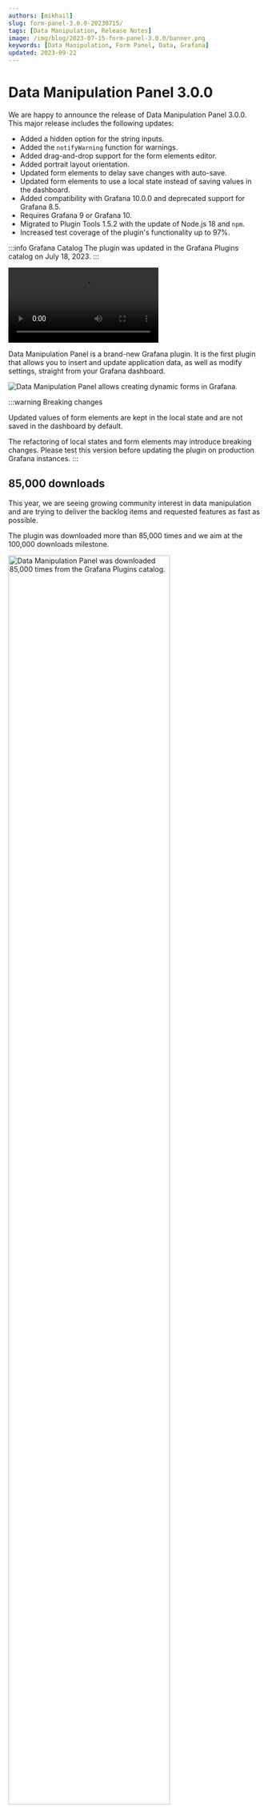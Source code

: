 ```yaml
---
authors: [mikhail]
slug: form-panel-3.0.0-20230715/
tags: [Data Manipulation, Release Notes]
image: /img/blog/2023-07-15-form-panel-3.0.0/banner.png
keywords: [Data Manipulation, Form Panel, Data, Grafana]
updated: 2023-09-22
---
```



# Data Manipulation Panel 3.0.0

We are happy to announce the release of Data Manipulation Panel 3.0.0. This major release includes the following updates:

- Added a hidden option for the string inputs.
- Added the `notifyWarning` function for warnings.
- Added drag-and-drop support for the form elements editor.
- Added portrait layout orientation.
- Updated form elements to delay save changes with auto-save.
- Updated form elements to use a local state instead of saving values in the dashboard.
- Added compatibility with Grafana 10.0.0 and deprecated support for Grafana 8.5.
- Requires Grafana 9 or Grafana 10.
- Migrated to Plugin Tools 1.5.2 with the update of Node.js 18 and `npm`.
- Increased test coverage of the plugin's functionality up to 97%.

:::info Grafana Catalog
The plugin was updated in the Grafana Plugins catalog on July 18, 2023.
:::

<Video
  src="https://www.youtube.com/embed/zNrFOtW6j-o"
  title="Data Manipulation Panel 3.0.0 for Grafana."
/>

Data Manipulation Panel is a brand-new Grafana plugin. It is the first plugin that allows you to insert and update application data, as well as modify settings, straight from your Grafana dashboard.

<Image
  title="Data Manipulation Panel allows creating dynamic forms in Grafana."
  src="/img/blog/2023-07-15-form-panel-3.0.0/panel.png"
  lazy={false}
/>

:::warning Breaking changes

Updated values of form elements are kept in the local state and are not saved in the dashboard by default.

The refactoring of local states and form elements may introduce breaking changes. Please test this version before updating the plugin on production Grafana instances.
:::

## 85,000 downloads

This year, we are seeing growing community interest in data manipulation and are trying to deliver the backlog items and requested features as fast as possible.

The plugin was downloaded more than 85,000 times and we aim at the 100,000 downloads milestone.

<Image
  title="Data Manipulation Panel was downloaded 85,000 times from the Grafana Plugins catalog."
  src="/img/blog/2023-07-15-form-panel-3.0.0/downloads.png"
  width="80%"
/>

## Elements

Form elements in the panel's options were placed into new collapsible components and received support for drag-and-drop support and delayed auto-save.

To improve performance, we added the delayed saving of form elements. Form elements are automatically saved after a one-second timeout or when clicking the Save button to prevent numerous updates when creating new forms.

<Image
  title="Panel options are saved and rendered on the form after a 1-second timeout."
  src="/img/blog/2023-07-15-form-panel-3.0.0/elements.png"
  width="80%"
/>

## Sections

Form elements can be separated into sections. In addition to the landscape orientation, we added the portrait orientation, which can be selected in the plugin options.

<Image
  title="Sections with form elements can be positioned vertically or horizontally."
  src="/img/blog/2023-07-15-form-panel-3.0.0/sections.png"
/>

## Hidden strings

We added an option to hide the string input, which can store additional information that is not visible to end-users.

<Image
  title="Hidden string input can store additional information."
  src="/img/blog/2023-07-15-form-panel-3.0.0/hidden.png"
/>

## Getting Started

You can install Data Manipulation Panel from the [Grafana Plugins catalog](https://grafana.com/grafana/plugins/volkovlabs-form-panel/) or using the Grafana command line tool.

For the latter, please use the following command:

```bash
grafana-cli plugins install volkovlabs-form-panel
```

## YouTube Tutorial

Data Manipulation Panel is a brand-new Grafana plugin. It is the first plugin that allows you to insert and update application data, as well as modify settings, straight from your Grafana dashboard.

<Video
  src="https://www.youtube.com/embed/DXALVG8GijM"
  title="Manual data entry and user input into dashboard."
/>

## Release Notes

### Breaking changes

- Requires Grafana 9 or Grafana 10.
- Form elements are kept in the local state and are not saved in the dashboard by default.
- The refactoring of local states and form elements may introduce breaking changes. Please test this version before updating the plugin on production Grafana instances.

### Features / Enhancements

- Updated the product documentation for API Servers (#149).
- Added compatibility with Grafana 10.0.0 (#165, #172, #184, #200).
- Added the Hidden option into the string element (#171).
- Integrated E2E Cypress testing (#180).
- Increased the test coverage for the plugin's functionality and updated the test library (#181, #183, #185).
- Updated form elements to delay the saving of changes with auto-save (#186).
- Migrated to Plugin Tools 1.5.2 (#187, #192).
- Updated to Node.js 18 (#188).
- Updated constants and E2E tests (#190).
- Updated the form elements to use the local state (#191).
- Added the `notifyWarning()` function (#201).
- Added the drag and drop for elements editor (#202).
- Deprecated support for Grafana 8.5 (#203).
- Added the execution of the initial request on initial updates (#205).
- Added the landscape orientation for the layout (#206).

## Feedback

We're looking forward to hearing from you. You can use different ways to get in touch with us.

- Ask a question, request a new feature, or report an issue at [GitHub issues](https://github.com/volkovlabs/volkovlabs-form-panel/issues/new/choose).
- Subscribe to our [YouTube Channel](https://www.youtube.com/@volkovlabs) and leave your comments.
- Sponsor our open-source plugins for Grafana at [GitHub Sponsor](https://github.com/sponsors/VolkovLabs).
- Support our project by starring the repository.
